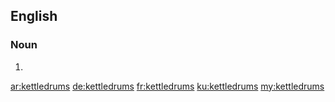 ==English==

===Noun===
{{head|en|plural}}

# {{plural of|kettledrum|lang=en|nocat=1}}

[[ar:kettledrums]]
[[de:kettledrums]]
[[fr:kettledrums]]
[[ku:kettledrums]]
[[my:kettledrums]]